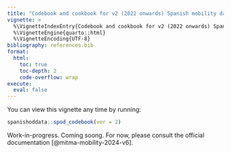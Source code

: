 ```yaml
---
title: "Codebook and cookbook for v2 (2022 onwards) Spanish mobility data"
vignette: >
  %\VignetteIndexEntry{Codebook and cookbook for v2 (2022 onwards) Spanish mobility data}
  %\VignetteEngine{quarto::html}
  %\VignetteEncoding{UTF-8}
bibliography: references.bib
format:
  html:
    toc: true
    toc-depth: 2
    code-overflow: wrap
execute: 
  eval: false
---
```


You can view this vignette any time by running:

```r
spanishoddata::spod_codebook(ver = 2)
```


Work-in-progress. Coming soong. For now, please consult the official documentation [@mitma-mobility-2024-v6].
